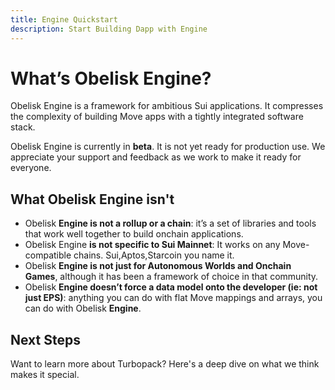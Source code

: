 ```yaml
---
title: Engine Quickstart
description: Start Building Dapp with Engine
---
```



# What’s Obelisk Engine?

Obelisk Engine is a framework for ambitious Sui applications. It compresses the complexity of building Move apps with a tightly integrated software stack.

<Callout type="error">
    Obelisk Engine is currently in <strong>beta</strong>. It is not yet ready for production use. We appreciate your support and feedback as we work to make it ready for everyone.
</Callout>

## What Obelisk Engine isn't

- Obelisk **Engine is not a rollup or a chain**: it’s a set of libraries and tools that work well together to build onchain applications.
- Obelisk Engine **is not specific to Sui Mainnet**: It works on any Move-compatible chains. Sui,Aptos,Starcoin you name it.
- Obelisk **Engine is not just for Autonomous Worlds and Onchain Games**, although it has been a framework of choice in that community.
- Obelisk **Engine doesn’t force a data model onto the developer (ie: not just EPS)**: anything you can do with flat Move mappings and arrays, you can do with Obelisk ****Engine****.

## Next Steps

Want to learn more about Turbopack? Here's a deep dive on what we think makes it special.

<TurbopackQuickstartArea />

<FullTurboCTA />
